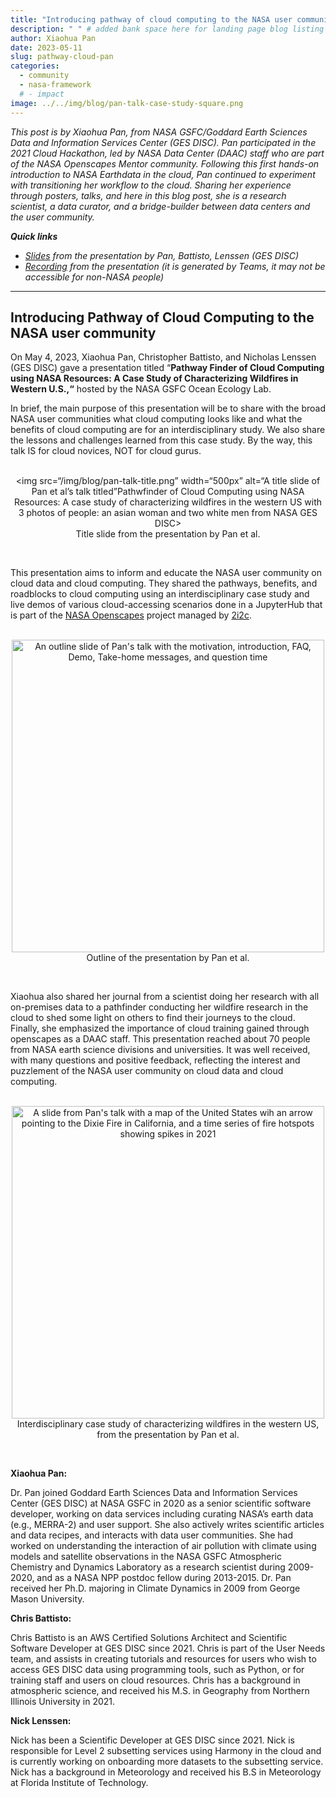 ```yaml
---
title: "Introducing pathway of cloud computing to the NASA user community"
description: " " # added bank space here for landing page blog listing (will print first few lines of blog if not)
author: Xiaohua Pan
date: 2023-05-11
slug: pathway-cloud-pan
categories:
  - community
  - nasa-framework
  # - impact
image: ../../img/blog/pan-talk-case-study-square.png
---
```


*This post is by Xiaohua Pan, from NASA GSFC/Goddard Earth Sciences Data and Information Services Center (GES DISC). Pan participated in the 2021 Cloud Hackathon, led by NASA Data Center (DAAC) staff who are part of the NASA Openscapes Mentor community. Following this first hands-on introduction to NASA Earthdata in the cloud, Pan continued to experiment with transitioning her workflow to the cloud. Sharing her experience through posters, talks, and here in this blog post, she is a research scientist, a data curator, and a bridge-builder between data centers and the user community.*

***Quick links***

- *[Slides](https://drive.google.com/file/d/1K3YVU1K8Rnjx6oE2Yt3gZjAwSENbwZ8Y/view?usp=sharing) from the presentation by Pan, Battisto, Lenssen (GES DISC)*
- *[Recording](https://gcc02.safelinks.protection.outlook.com/?url=https%3A%2F%2Fnasa-my.sharepoint.com%2F%3Av%3A%2Fg%2Fpersonal%2Fmgao1_ndc_nasa_gov%2FEX7FSlbey3FAruVk-hifGDkBTABqGFt5aVONM48G_nUK3Q&data=05%7C01%7Cxiaohua.pan%40nasa.gov%7C3be7ec5d813a4f302fce08db4cce9a4e%7C7005d45845be48ae8140d43da96dd17b%7C0%7C0%7C638188222446501224%7CUnknown%7CTWFpbGZsb3d8eyJWIjoiMC4wLjAwMDAiLCJQIjoiV2luMzIiLCJBTiI6Ik1haWwiLCJXVCI6Mn0%3D%7C3000%7C%7C%7C&sdata=0%2FH9BgYMCjmRM%2BODdmgByhUnTwJQnPOnD7i0QCVVGyk%3D&reserved=0) from the presentation (it is generated by Teams, it may not be accessible for non-NASA people)*



------------------------------------------------------------------------

## Introducing Pathway of Cloud Computing to the NASA user community

On May 4, 2023, Xiaohua Pan, Christopher Battisto, and Nicholas Lenssen (GES DISC) gave a presentation titled "**Pathway Finder of Cloud Computing using NASA Resources: A Case Study of Characterizing Wildfires in Western U.S.,"** hosted by the NASA GSFC Ocean Ecology Lab. 

In brief, the main purpose of this presentation will be to share with the broad NASA user communities what cloud computing looks like and what the benefits of cloud computing are for an interdisciplinary study. We also share the lessons and challenges learned from this case study. By the way, this talk IS for cloud novices, NOT for cloud gurus. 

<br> <center><a><img src="/img/blog/pan-talk-title.png" width="500px" alt="A title slide of Pan et al's talk titled "Pathwfinder of Cloud Computing using NASA Resources: A case study of characterizing wildfires in the western US with 3 photos of people: an asian woman and two white men from NASA GES DISC></a><figcaption>Title slide from the presentation by Pan et al.</figcaption> </center> <br>

This presentation aims to inform and educate the NASA user community on cloud data and cloud computing. They shared the pathways, benefits, and roadblocks to cloud computing using an interdisciplinary case study and live demos of various cloud-accessing scenarios done in a JupyterHub that is part of the [NASA Openscapes](https://nasa-openscapes.github.io) project managed by [2i2c](http://2i2c.org/). 

<br> <center><a><img src="/img/blog/pan-talk-outline.png" width="500px" alt="An outline slide of Pan's talk with the motivation, introduction, FAQ, Demo, Take-home messages, and question time"></a><figcaption>Outline of the presentation by Pan et al.</figcaption> </center> <br>

Xiaohua also shared her journal from a scientist doing her research with all on-premises data to a pathfinder conducting her wildfire research in the cloud to shed some light on others to find their journeys to the cloud. Finally, she emphasized the importance of cloud training gained through openscapes as a DAAC staff. This presentation reached about 70 people from NASA earth science divisions and universities. It was well received, with many questions and positive feedback, reflecting the interest and puzzlement of the NASA user community on cloud data and cloud computing.

<br> <center><a><img src="/img/blog/pan-talk-case-study.png" width="500px" alt="A slide from Pan's talk with a map of the United States wih an arrow pointing to the Dixie Fire in California, and a time series of fire hotspots showing spikes in 2021"></a><figcaption>Interdisciplinary case study of characterizing wildfires in the western US, from the presentation by Pan et al.</figcaption> </center> <br>

**Xiaohua Pan:**

Dr. Pan joined Goddard Earth Sciences Data and Information Services Center (GES DISC) at NASA GSFC in 2020 as a senior scientific software developer, working on data services including curating NASA's earth data (e.g., MERRA-2) and user support. She also actively writes scientific articles and data recipes, and interacts with data user communities. She had worked on understanding the interaction of air pollution with climate using models and satellite observations in the NASA GSFC Atmospheric Chemistry and Dynamics Laboratory as a research scientist during 2009-2020, and as a NASA NPP postdoc fellow during 2013-2015. Dr. Pan received her Ph.D. majoring in Climate Dynamics in 2009 from George Mason University.

**Chris Battisto:**

Chris Battisto is an AWS Certified Solutions Architect and Scientific Software Developer at GES DISC since 2021. Chris is part of the User Needs team, and assists in creating tutorials and resources for users who wish to access GES DISC data using programming tools, such as Python, or for training staff and users on cloud resources. Chris has a background in atmospheric science, and received his M.S. in Geography from Northern Illinois University in 2021.

**Nick Lenssen:**

Nick has been a Scientific Developer at GES DISC since 2021. Nick is responsible for Level 2 subsetting services using Harmony in the cloud and is currently working on onboarding more datasets to the subsetting service. Nick has a background in Meteorology and received his B.S in Meteorology at Florida Institute of Technology.
